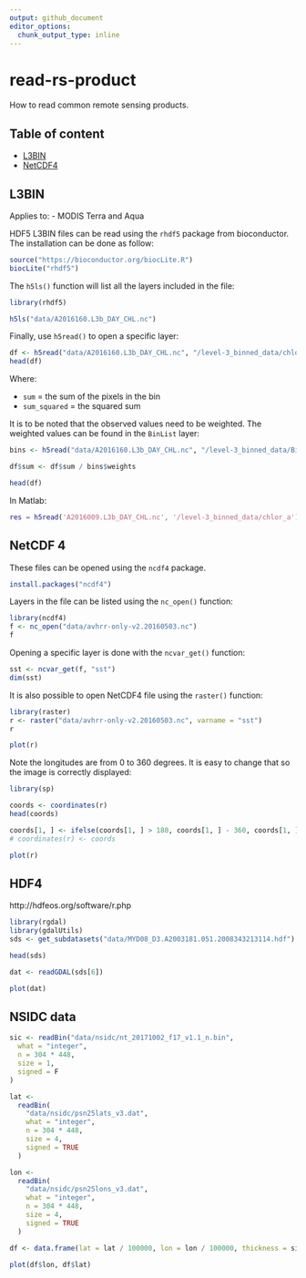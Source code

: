 ```yaml
---
output: github_document
editor_options: 
  chunk_output_type: inline
---
```


# read-rs-product

How to read common remote sensing products.

## Table of content

- [L3BIN](#l3bin)
- [NetCDF4](#netcdf-4)

## L3BIN

Applies to:
- MODIS Terra and Aqua

HDF5 L3BIN files can be read using the `rhdf5` package from bioconductor. The installation can be done as follow:

```r
source("https://bioconductor.org/biocLite.R")
biocLite("rhdf5")
```

The `h5ls()` function will list all the layers included in the file:

```r
library(rhdf5)

h5ls("data/A2016160.L3b_DAY_CHL.nc")
```

Finally, use `h5read()` to open a specific layer:

```r
df <- h5read("data/A2016160.L3b_DAY_CHL.nc", "/level-3_binned_data/chlor_a")
head(df)
```

Where:

- `sum`  = the sum of the pixels in the bin
- `sum_squared` = the squared sum

It is to be noted that the observed values need to be weighted. The weighted values can be found in the `BinList` layer:

```r
bins <- h5read("data/A2016160.L3b_DAY_CHL.nc", "/level-3_binned_data/BinList")

df$sum <- df$sum / bins$weights

head(df)
```

In Matlab:

```matlab
res = h5read('A2016009.L3b_DAY_CHL.nc', '/level-3_binned_data/chlor_a');
```

## NetCDF 4

These files can be opened using the `ncdf4` package.

```r
install.packages("ncdf4")
```

Layers in the file can be listed using the `nc_open()` function:

```r
library(ncdf4)
f <- nc_open("data/avhrr-only-v2.20160503.nc")
f
```

Opening a specific layer is done with the `ncvar_get()` function:

```r
sst <- ncvar_get(f, "sst")
dim(sst)
```

It is also possible to open NetCDF4 file using the `raster()` function:

```r
library(raster)
r <- raster("data/avhrr-only-v2.20160503.nc", varname = "sst") 
r

plot(r)
```

Note the longitudes are from 0 to 360 degrees. It is easy to change that so the image is correctly displayed:

```r
library(sp)

coords <- coordinates(r)
head(coords)

coords[1, ] <- ifelse(coords[1, ] > 180, coords[1, ] - 360, coords[1, ])
# coordinates(r) <- coords

plot(r)
```

## HDF4

http://hdfeos.org/software/r.php

```r
library(rgdal)
library(gdalUtils)
sds <- get_subdatasets("data/MYD08_D3.A2003181.051.2008343213114.hdf")

head(sds)

dat <- readGDAL(sds[6])

plot(dat)
```

## NSIDC data

```r
sic <- readBin("data/nsidc/nt_20171002_f17_v1.1_n.bin",
  what = "integer",
  n = 304 * 448,
  size = 1,
  signed = F
)

lat <-
  readBin(
    "data/nsidc/psn25lats_v3.dat",
    what = "integer",
    n = 304 * 448,
    size = 4,
    signed = TRUE
  )

lon <-
  readBin(
    "data/nsidc/psn25lons_v3.dat",
    what = "integer",
    n = 304 * 448,
    size = 4,
    signed = TRUE
  )

df <- data.frame(lat = lat / 100000, lon = lon / 100000, thickness = sic)

plot(df$lon, df$lat)

```

